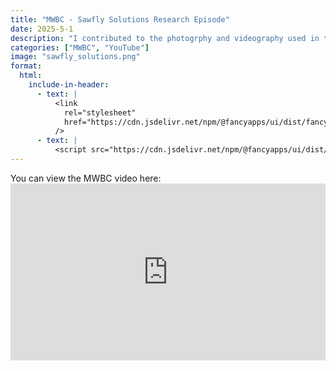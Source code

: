 ```yaml
---
title: "MWBC - Sawfly Solutions Research Episode"
date: 2025-5-1
description: "I contributed to the photogrphy and videography used in this episode made by the Montana Wheat and Barley Committee"
categories: ["MWBC", "YouTube"]
image: "sawfly_solutions.png"
format:
  html:
    include-in-header: 
      - text: |
          <link
            rel="stylesheet"
            href="https://cdn.jsdelivr.net/npm/@fancyapps/ui/dist/fancybox.css"
          />
      - text: |
          <script src="https://cdn.jsdelivr.net/npm/@fancyapps/ui/dist/fancybox.umd.js"></script>
---
```


You can view the MWBC video here:  
<div style="position:relative;padding-bottom:56.25%;height:0;overflow:hidden;">
  <iframe src="https://www.youtube.com/embed/huZTLk1JYL0?si=f6BxU7v7QgoSukeI" 
    title="YouTube video player" 
    frameborder="0" 
    allow="accelerometer; autoplay; clipboard-write; encrypted-media; gyroscope; picture-in-picture; web-share" 
    referrerpolicy="strict-origin-when-cross-origin" 
    allowfullscreen 
    style="position:absolute;top:0;left:0;width:100%;height:100%;">
  </iframe>
</div>
